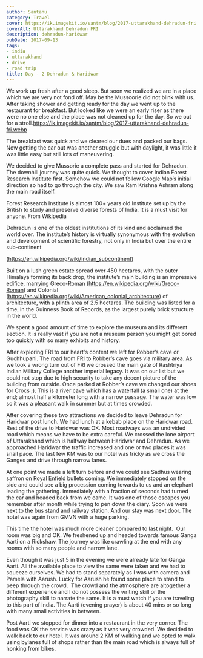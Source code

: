```yaml
---
author: Santanu
category: Travel
cover: https://ik.imagekit.io/santm/blog/2017-uttarakhand-dehradun-fri.webp
coverAlt: Uttarakhand Dehradun FRI
description: dehradun-haridwar
pubDate: 2017-09-13
tags:
- india
- uttarakhand
- drive
- road trip
title: Day - 2 Dehradun & Haridwar
---
```


We work up fresh after a good sleep. But soon we realized we are in a place which we are very not fond off. May be the Mussoorie did not blink with us. After taking shower and getting ready for the day we went up to the restaurant for breakfast. But looked like we were an early riser as there were no one else and the place was not cleaned up for the day. So we out for a stroll.https://ik.imagekit.io/santm/blog/2017-uttarakhand-dehradun-fri.webp

 The breakfast was quick and we cleared our dues and packed our bags. Now getting the car out was another struggle but with daylight, it was little it was little easy but still lots of maneuvering. 

We decided to give Mussorie a complete pass and started for Dehradun. The downhill journey was quite quick. We thought to cover Indian Forest Research Institute first. Somehow we could not follow Google Map’s initial direction so had to go through the city. We saw Ram Krishna Ashram along the main road itself. 

Forest Research Institute is almost 100+ years old Institute set up by the British to study and preserve diverse forests of India. It is a must visit for anyone. From Wikipedia 

Dehradun is one of the oldest institutions of its kind and acclaimed the world over. The institute’s history is virtually synonymous with the evolution and development of scientific forestry, not only in India but over the entire sub-continent

(https://en.wikipedia.org/wiki/Indian_subcontinent)

Built on a lush green estate spread over 450 hectares, with the outer Himalaya forming its back drop, the institute’s main building is an impressive edifice, marrying Greco-Roman (https://en.wikipedia.org/wiki/Greco-Roman) and Colonial (https://en.wikipedia.org/wiki/American_colonial_architecture) of architecture, with a plinth area of 2.5 hectares. The building was listed for a time, in the Guinness Book of Records, as the largest purely brick structure in the world. 

We spent a good amount of time to explore the museum and its different section. It is really vast if you are not a museum person you might get bored too quickly with so many exhibits and history.

After exploring FRI to our heart's content we left for Robber’s cave or Guchhupani. The road from FRI to Robber’s cave goes via military area. As we took a wrong turn out of FRI we crossed the main gate of Rashtriya Indian Military College another imperial legacy. It was on our list but we could not stop due to high security to take any decent picture of the building from outside. Once parked at Robber’s cave we changed our shoes for Crocs ;). This is a river cave which has a waterfall (a small one) at the end; almost half a kilometer long with a narrow passage. The water was low so it was a
pleasant walk in summer but at times crowded.

After covering these two attractions we decided to leave Dehradun for Haridwar
post lunch. We had lunch at a kebab place on the Haridwar road. Rest of the drive to Haridwar was OK. Most roadways was an undivided road which means we have to be extra careful. We crossed the lone airport of Uttarakhand which is halfway between Haridwar and Dehradun. As we approached Haridwar the traffic increased and one or two places it was snail pace. The last few KM was to our hotel was tricky as we cross the Ganges and drive through narrow lanes. 

At one point we made a left turn before and we could see Sadhus wearing saffron on Royal Enfield bullets coming. We immediately stopped on the side and could see a big procession coming towards to us and an elephant leading the gathering. Immediately with a fraction of seconds had turned the car and headed back from we came. It was one of those escapes you remember after month while trying to pen down the diary. Soon we were
next to the bus stand and railway station. And our stay was next door. The hotel was again from GMVN with a huge parking.

This time the hotel was much more cleaner compared to last night.  Our room was big and OK. We freshened up and headed towards famous Ganga Aarti on a Rickshaw. The journey was like crawling at the end with any rooms with so many people and narrow lane. 

Even though it was just 5 in the evening we were already late for Ganga Aarti. All the available place to view the same were taken and we had to squeeze ourselves. We had to stand separately as I was with camera and Pamela with Aarush. Lucky for Aarush he found some place to stand to peep through the crowd.  The crowd and the atmosphere are altogether a different experience and I do not possess the writing skill or the photography skill to narrate the same. It is a must watch if you are traveling to this part of India. The Aarti (evening prayer) is about 40 mins or so long with many small activities in between.

Post Aarti we stopped for dinner into a restaurant in the very corner. The food was OK the service was crazy as it was very crowded. We decided to walk back to our hotel. It was around 2 KM of walking and we opted to walk using bylanes full of shops rather than the main road which is always full of honking from bikes.